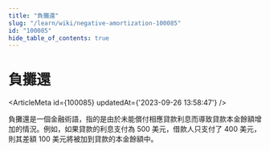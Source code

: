 ```yaml
---
title: "負攤還"
slug: "/learn/wiki/negative-amortization-100085"
id: "100085"
hide_table_of_contents: true
---
```



# 負攤還

<ArticleMeta id={100085} updatedAt={'2023-09-26 13:58:47'} />
<div className='border-solid border-b border-t-0 my-4 border-[var(--ifm-color-gray-300)]' />

負攤還是一個金融術語，指的是由於未能償付相應貸款利息而導致貸款本金餘額增加的情況。例如，如果貸款的利息支付為 500 美元，借款人只支付了 400 美元，則其差額 100 美元將被加到貸款的本金餘額中。
